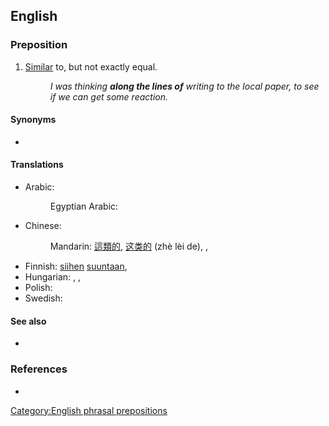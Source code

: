 ==English==

===Preposition===
{{en-prep}}

# [[similar|Similar]] to, but not exactly equal.
#: ''I was thinking '''along the lines of''' writing to the local paper, to see if we can get some reaction.''

====Synonyms====
* {{l|en|on the lines of}}

====Translations====
{{trans-top|similar to but not exactly equal}}
* Arabic: {{t+|ar|عَلَى غِرَار}}
*: Egyptian Arabic: {{t|arz|زي|tr=zai|sc=Arab}}
* Chinese:
*: Mandarin: [[這]][[類]][[的]], [[这]][[类]][[的]] (zhè lèi de), {{t+|cmn|類似|alt=類似的|sc=Hani}}, {{t+|cmn|类似|tr=lèisì de|alt=类似的|sc=Hani}}
{{trans-mid}}
* Finnish: [[siihen]] [[suuntaan]], {{t+|fi|että}}
* Hungarian: {{t|hu|olyasmi}}, {{t+|hu|-féle}}, {{t+|hu|-szerű}}
* Polish: {{t|pl|w stylu}}
* Swedish: {{t|sv|i stil med}}
{{trans-bottom}}

====See also====
* {{l|en|[[to the effect]] [[of]]}}

===References===
* {{R:OneLook}}

[[Category:English phrasal prepositions]]